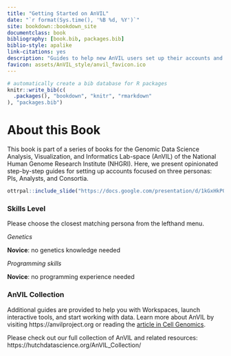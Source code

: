 ```yaml
---
title: "Getting Started on AnVIL"
date: "`r format(Sys.time(), '%B %d, %Y')`"
site: bookdown::bookdown_site
documentclass: book
bibliography: [book.bib, packages.bib]
biblio-style: apalike
link-citations: yes
description: "Guides to help new AnVIL users set up their accounts and start doing research on the AnVIL platform"
favicon: assets/AnVIL_style/anvil_favicon.ico
---
```


```r
# automatically create a bib database for R packages
knitr::write_bib(c(
  .packages(), "bookdown", "knitr", "rmarkdown"
), "packages.bib")
```

# About this Book {-}

This book is part of a series of books for the Genomic Data Science Analysis, Visualization, and Informatics Lab-space (AnVIL) of the National Human Genome Research Institute (NHGRI). Here, we present opinionated step-by-step guides for setting up accounts focused on three personas: PIs, Analysts, and Consortia.

```r
ottrpal::include_slide("https://docs.google.com/presentation/d/1kGxHkP0JVPNF1kla5XEqaIt1yz9s4ZbgzJ2zfL7GmTE/edit#slide=id.gf8e59f4b48_0_0")
```

### Skills Level {-} 

Please choose the closest matching persona from the lefthand menu.

::: {.notice}
_Genetics_  

**Novice**: no genetics knowledge needed

_Programming skills_  

**Novice**: no programming experience needed
:::

### AnVIL Collection {-}

Additional guides are provided to help you with Workspaces, launch interactive tools, and start working with data. Learn more about AnVIL by visiting https://anvilproject.org or reading the [article in Cell Genomics](https://www.sciencedirect.com/science/article/pii/S2666979X21001063).

Please check out our full collection of AnVIL and related resources: https://hutchdatascience.org/AnVIL_Collection/

